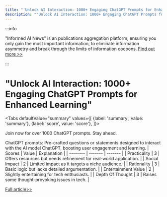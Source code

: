 ```yaml
---
title: "'Unlock AI Interaction: 1000+ Engaging ChatGPT Prompts for Enhanced Learning'"
description: "'Unlock AI Interaction: 1000+ Engaging ChatGPT Prompts for Enhanced Learning'"
---
```



:::info

"Informed AI News" is an publications aggregation platform, ensuring you only gain the most important information, to eliminate information asymmetry and break through the limits of information cocoons.  [Find out more >>](/docs/guides)

:::

# "Unlock AI Interaction: 1000+ Engaging ChatGPT Prompts for Enhanced Learning"


<Tabs
	defaultValue="summary"
	values={[
	{label: 'summary', value: 'summary'},
	{label: 'score', value: 'score'},
]}>
<TabItem value="summary">


Join now for over 1000 ChatGPT prompts. Stay ahead.

ChatGPT prompts: Pre-crafted questions or statements designed to interact with the AI model ChatGPT, boosting user engagement and learning.
</TabItem>
<TabItem value="score">
	| Scores     | Value   | Explanation |
	| -------- | ------- | ------- |
	| Practicality  | 3    | Offers resources but needs refinement for real-world application.    |
	| Social Impact | 2     | Limited impact as it targets a niche audience.    |
	| Rationality    | 3    | Basic logic but lacks detailed argumentation.    |
	| Entertainment Value    | 2    | Slightly entertaining for tech enthusiasts.    |
	| Depth Of Thought    | 3    | Raises some thought-provoking issues in tech.    |
</TabItem>
</Tabs>

[Full article>>](https://x.com/mhdfaran/status/1799406819359752389)
